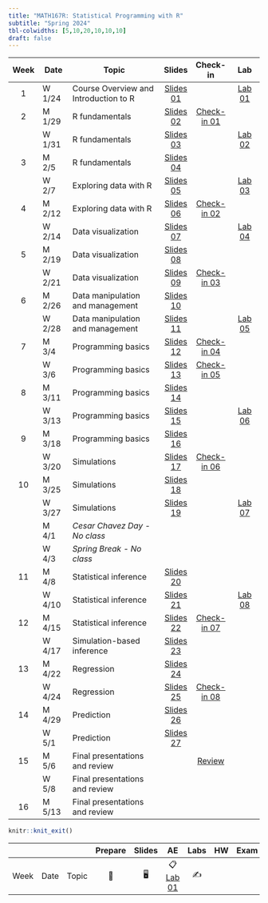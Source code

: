 ```yaml
---
title: "MATH167R: Statistical Programming with R"
subtitle: "Spring 2024"
tbl-colwidths: [5,10,20,10,10,10]
draft: false
---
```


::: column-screen-inset-right
| Week | Date   | Topic                                 |                                   Slides                                    |                           Check-in                            |                      Lab                      |
|:-------:|---------|---------------------------|:-------:|:-------:|:-------:|
|  1   | W 1/24 | Course Overview and Introduction to R |          [Slides 01](slides/01_overview.html){.label .label-green}          |                                                               | [Lab 01](labs/01_lab.html){.label .label-red} |
|  2   | M 1/29 | R fundamentals                        |      [Slides 02](slides/02_objects-classes.html){.label .label-green}       | [Check-in 01](checkins/01_checkin.html){.label .label-purple} |                                               |
|      | W 1/31 | R fundamentals                        | [Slides 03](slides/03_functions-vectors-matrices.html){.label .label-green} |                                                               | [Lab 02](labs/02_lab.html){.label .label-red} |
|  3   | M 2/5  | R fundamentals                        |     [Slides 04](slides/04_lists-data-frames.html){.label .label-green}      |                                                               |                                               |
|      | W 2/7  | Exploring data with R                 |       [Slides 05](slides/05_exploring-data.html){.label .label-green}       |                                                               | [Lab 03](labs/03_lab.html){.label .label-red} |
|  4   | M 2/12 | Exploring data with R                 |       [Slides 06](slides/06_factors-groups.html){.label .label-green}       | [Check-in 02](checkins/02_checkin.html){.label .label-purple} |                                               |
|      | W 2/14 | Data visualization                    |      [Slides 07](slides/07_visualizing-data.html){.label .label-green}      |                                                               | [Lab 04](labs/04_lab.html){.label .label-red} |
|  5   | M 2/19 | Data visualization                    |   [Slides 08](slides/08_advanced-visualization.html){.label .label-green}   |                                                               |                                               |
|      | W 2/21 | Data visualization                    |        [Slides 09](slides/09_merging-data.html){.label .label-green}        | [Check-in 03](checkins/03_checkin.html){.label .label-purple} |                                               |
|  6   | M 2/26 | Data manipulation and management      |    [Slides 10](slides/10_data-management.html){.label .label-green}                                                                          |                                                               |                                               |
|      | W 2/28 | Data manipulation and management      |    [Slides 11](slides/11_spatial-data.html){.label .label-green}                                                                          |                                                               |  [Lab 05](labs/05_lab.html){.label .label-red}                                             |
|  7   | M 3/4  | Programming basics                    |  [Slides 12](slides/12_programming-basics.html){.label .label-green}                                                                            |      [Check-in 04](checkins/04_checkin.html){.label .label-purple}                                                         |                                               |
|      | W 3/6  | Programming basics                       |  [Slides 13](slides/13_functions-loops.html){.label .label-green}                                                                            |      [Check-in 05](checkins/05_checkin.html){.label .label-purple}                                                           |                                               |
|  8   | M 3/11 | Programming basics                    |  [Slides 14](slides/14_environment-scope.html){.label .label-green}                                                                            |                                                               |                                               |
|      | W 3/13 | Programming basics                    |  [Slides 15](slides/15_data-analysis-functions.html){.label .label-green}                                                                           |                                                               |  [Lab 06](labs/06_lab.html){.label .label-red}                                               |
|  9   | M 3/18 | Programming basics                    |  [Slides 16](slides/16_debugging.html){.label .label-green}                                                                             |                                                               |                                               |
|      | W 3/20 | Simulations                    |  [Slides 17](slides/17_simulations.html){.label .label-green}                                                                             |   [Check-in 06](checkins/06_checkin.html){.label .label-purple}                                                               |                                               |
|  10  | M 3/25 | Simulations                    |  [Slides 18](slides/18_more-simulations.html){.label .label-green}                                                                           |                                                               |                                               |
|      | W 3/27 | Simulations                           |  [Slides 19](slides/19_simulation-based-inference.html){.label .label-green}                                                                           |                                                               | [Lab 07](labs/07_lab.html){.label .label-red}                                              |
|      | M 4/1  | *Cesar Chavez Day - No class*         |                                                                             |                                                               |                                               |
|      | W 4/3  | *Spring Break - No class*             |                                                                             |                                                               |                                               |
|  11  | M 4/8  | Statistical inference                           | [Slides 20](slides/20_confidence-intervals.html){.label .label-green}                                                                             |                                                               |                                               |
|      | W 4/10 | Statistical inference                          |  [Slides 21](slides/21_hypothesis-testing.html){.label .label-green}                                                                                     |                                                               |     [Lab 08](labs/08_lab.html){.label .label-red}                                                                       |
|  12  | M 4/15 | Statistical inference                        |  [Slides 22](slides/22_hypothesis-testing-II.html){.label .label-green}                                                                            |   [Check-in 07](checkins/07_checkin.html){.label .label-purple}                                                            |                                               |
|      | W 4/17 | Simulation-based inference                 |  [Slides 23](slides/23_hypothesis-testing-III.html){.label .label-green}                                                                            |                                                               |                                               |
|  13  | M 4/22 | Regression                 |  [Slides 24](slides/24_linear-regression.html){.label .label-green}                                                                            |                                                               |                                               |
|      | W 4/24 | Regression                 |   [Slides 25](slides/25_advanced-statistics.html){.label .label-green}                                                                           |  [Check-in 08](checkins/08_checkin.html){.label .label-purple}                                                                |                                               |
|  14  | M 4/29 | Prediction                     |  [Slides 26](slides/26_prediction.html){.label .label-green}                                                                           |                                                               |                                               |
|      | W 5/1  | Prediction                            | [Slides 27](slides/25_advanced-statistics.html){.label .label-green}                                                                             |                                                               |                                               |
|  15  | M 5/6  | Final presentations and review                           |                                                                             |   [Review](checkins/review-exercises.html){.label .label-purple}                                                            |                                               |
|      | W 5/8  | Final presentations and review                           |                                                                             |                                                               |                                               |
|  16  | M 5/13 | Final presentations and review        |                                                                             |                                                               |                                               |
:::

```r
knitr::knit_exit()
```

|      |      |       | Prepare | Slides |                    AE                    | Labs | HW  | Exam | Project |
|--------|--------|--------|:------:|:------:|:------:|:------:|:------:|:------:|:------:|
| Week | Date | Topic |   📖    |   🖥️   | 📋 [Lab 01](hello){.label .label-purple} |  ✍️  |     |      |         |
